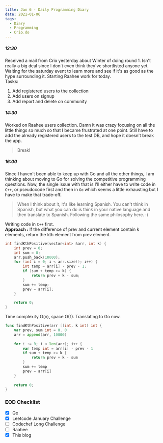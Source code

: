 ```yaml
---
title: Jan 6 - Daily Programming Diary
date: 2021-01-06
tags:
  - Diary
  - Programming
  - Crio.do
---
```


##### 12:30
Received a mail from Crio yesterday about Winter of doing round 1. Isn't really a big deal since I don't even think they've shortlisted anyone yet. Waiting for the saturday event to learn more and see if it's as good as the hype surrounding it.
Starting Raahee work for today.  
Tasks:

1. Add registered users to the collection  
2. Add users on signup  
3. Add report and delete on community

##### 14:30
Worked on Raahee users collection. Damn it was crazy focusing on all the little things so much so that I became frustrated at one point. Still have to add the already registered users to the test DB, and hope it doesn't break the app.

> Break!

##### 16:00
Since I haven't been able to keep up with Go and all the other things, I am thinking about moving to Go for solving the competitive programming questions. Now, the single issue with that is I'll either have to write code in `C++`, or pseudocode first and then in `Go` which seems a little exhausting but I have to make that trade-off.

> When I think about it, it's like learning Spanish. You can't think in Spanish, but what you can do is think in your native language and then translate to Spanish. Following the same philosophy here. :)

Writing code in `C++` first.  
**Approach :** If the difference of prev and current element contain k elements, return the kth element from prev element.

```cpp:title=kth-missing-positive-integer.cpp
int findKthPositive(vector<int> &arr, int k) {
    int prev = 0;
    int sum = 0;
    arr.push_back(10000);
    for (int i = 0; i < arr.size(); i++) {
        int temp = arr[i] - prev - 1;
        if (sum + temp >= k) {
            return prev + k - sum;
        }
        sum += temp;
        prev = arr[i];
    }

    return 0;
}
```
Time complexity O(n), space O(1). Translating to Go now.

```go:title=kth-missing-positive-integer.go
func findKthPositive(arr []int, k int) int {
    var prev, sum int = 0, 0
    arr = append(arr, 10000)
    
    for i := 0; i < len(arr); i++ {
        var temp int = arr[i] - prev - 1
        if sum + temp >= k {
            return prev + k - sum
        }        
        sum += temp
        prev = arr[i]
    }
    
    return 0;
}
```

### EOD Checklist
- [x] Go
- [x] Leetcode January Challenge
- [ ] Codechef Long Challenge
- [ ] Raahee
- [x] This blog 